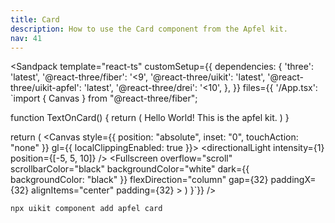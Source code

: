 ```yaml
---
title: Card
description: How to use the Card component from the Apfel kit.
nav: 41
---
```


<Sandpack
  template="react-ts"
  customSetup={{
    dependencies: {
      'three': 'latest',
      '@react-three/fiber': '<9',
      '@react-three/uikit': 'latest',
      '@react-three/uikit-apfel': 'latest',
      '@react-three/drei': '<10',
    },
  }}
  files={{
    '/App.tsx': `import { Canvas } from "@react-three/fiber";

function TextOnCard() {
  return (
    <Card borderRadius={32} padding={32} gap={8} flexDirection="column">
      <Text fontSize={32}>Hello World!</Text>
      <Text fontSize={24} opacity={0.7}>
        This is the apfel kit.
      </Text>
    </Card>
  )
}

  return (
    <Canvas style={{ position: "absolute", inset: "0", touchAction: "none" }} gl={{ localClippingEnabled: true }}>
      <ambientLight intensity={0.5} />
      <directionalLight intensity={1} position={[-5, 5, 10]} />
      <Defaults>
        <Fullscreen
          overflow="scroll"
          scrollbarColor="black"
          backgroundColor="white"
          dark={{ backgroundColor: "black" }}
          flexDirection="column"
          gap={32}
          paddingX={32}
          alignItems="center"
          padding={32}
        >
          <TextOnCard />
        </Fullscreen>
      </Defaults>
    </Canvas>
  )
}`}}
/>

```bash
npx uikit component add apfel card
```